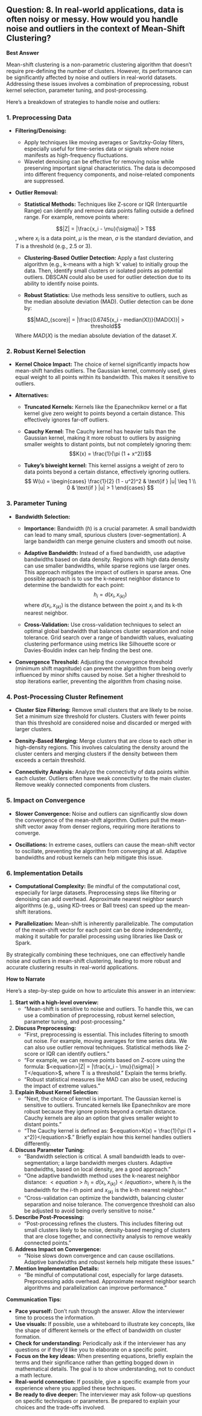 ## Question: 8. In real-world applications, data is often noisy or messy. How would you handle noise and outliers in the context of Mean-Shift Clustering?

**Best Answer**

Mean-shift clustering is a non-parametric clustering algorithm that doesn't require pre-defining the number of clusters. However, its performance can be significantly affected by noise and outliers in real-world datasets. Addressing these issues involves a combination of preprocessing, robust kernel selection, parameter tuning, and post-processing.

Here’s a breakdown of strategies to handle noise and outliers:

### 1. Preprocessing Data

*   **Filtering/Denoising:**
    *   Apply techniques like moving averages or Savitzky-Golay filters, especially useful for time-series data or signals where noise manifests as high-frequency fluctuations.
    *   Wavelet denoising can be effective for removing noise while preserving important signal characteristics. The data is decomposed into different frequency components, and noise-related components are suppressed.

*   **Outlier Removal:**
    *   **Statistical Methods:** Techniques like Z-score or IQR (Interquartile Range) can identify and remove data points falling outside a defined range. For example, remove points where:

    $$|Z| = |\frac{x_i - \mu}{\sigma}| > T$$, where $x_i$ is a data point, $\mu$ is the mean, $\sigma$ is the standard deviation, and $T$ is a threshold (e.g., 2.5 or 3).

    *   **Clustering-Based Outlier Detection:** Apply a fast clustering algorithm (e.g., k-means with a high 'k' value) to initially group the data. Then, identify small clusters or isolated points as potential outliers. DBSCAN could also be used for outlier detection due to its ability to identify noise points.

    *   **Robust Statistics:** Use methods less sensitive to outliers, such as the median absolute deviation (MAD).  Outlier detection can be done by:

    $$|MAD_{score}| = |\frac{0.6745(x_i - median(X))}{MAD(X)}| > threshold$$
    Where $MAD(X)$ is the median absolute deviation of the dataset $X$.

### 2. Robust Kernel Selection

*   **Kernel Choice Impact:** The choice of kernel significantly impacts how mean-shift handles outliers. The Gaussian kernel, commonly used, gives equal weight to all points within its bandwidth. This makes it sensitive to outliers.

*   **Alternatives:**

    *   **Truncated Kernels:** Kernels like the Epanechnikov kernel or a flat kernel give zero weight to points beyond a certain distance.  This effectively ignores far-off outliers.

    *   **Cauchy Kernel:** The Cauchy kernel has heavier tails than the Gaussian kernel, making it more robust to outliers by assigning smaller weights to distant points, but not completely ignoring them:
        $$K(x) = \frac{1}{\pi (1 + x^2)}$$

    *   **Tukey's biweight kernel:** This kernel assigns a weight of zero to data points beyond a certain distance, effectively ignoring outliers.
    $$
    W(u) =
    \begin{cases}
    \frac{1}{2} (1 - u^2)^2 & \text{if } |u| \leq 1 \\
    0 & \text{if } |u| > 1
    \end{cases}
    $$

### 3. Parameter Tuning

*   **Bandwidth Selection:**

    *   **Importance:** Bandwidth ($h$) is a crucial parameter. A small bandwidth can lead to many small, spurious clusters (over-segmentation). A large bandwidth can merge genuine clusters and smooth out noise.

    *   **Adaptive Bandwidth:** Instead of a fixed bandwidth, use adaptive bandwidths based on data density. Regions with high data density can use smaller bandwidths, while sparse regions use larger ones. This approach mitigates the impact of outliers in sparse areas. One possible approach is to use the k-nearest neighbor distance to determine the bandwidth for each point:
    $$h_i = d(x_i, x_{(k)})$$
    where $d(x_i, x_{(k)})$ is the distance between the point $x_i$ and its k-th nearest neighbor.

    *   **Cross-Validation:** Use cross-validation techniques to select an optimal global bandwidth that balances cluster separation and noise tolerance. Grid search over a range of bandwidth values, evaluating clustering performance using metrics like Silhouette score or Davies-Bouldin index can help finding the best one.

*   **Convergence Threshold:**  Adjusting the convergence threshold (minimum shift magnitude) can prevent the algorithm from being overly influenced by minor shifts caused by noise. Set a higher threshold to stop iterations earlier, preventing the algorithm from chasing noise.

### 4. Post-Processing Cluster Refinement

*   **Cluster Size Filtering:** Remove small clusters that are likely to be noise. Set a minimum size threshold for clusters.  Clusters with fewer points than this threshold are considered noise and discarded or merged with larger clusters.

*   **Density-Based Merging:**  Merge clusters that are close to each other in high-density regions. This involves calculating the density around the cluster centers and merging clusters if the density between them exceeds a certain threshold.

*   **Connectivity Analysis:** Analyze the connectivity of data points within each cluster. Outliers often have weak connectivity to the main cluster. Remove weakly connected components from clusters.

### 5. Impact on Convergence

*   **Slower Convergence:** Noise and outliers can significantly slow down the convergence of the mean-shift algorithm. Outliers pull the mean-shift vector away from denser regions, requiring more iterations to converge.

*   **Oscillations:** In extreme cases, outliers can cause the mean-shift vector to oscillate, preventing the algorithm from converging at all. Adaptive bandwidths and robust kernels can help mitigate this issue.

### 6. Implementation Details

*   **Computational Complexity:** Be mindful of the computational cost, especially for large datasets.  Preprocessing steps like filtering or denoising can add overhead.  Approximate nearest neighbor search algorithms (e.g., using KD-trees or Ball trees) can speed up the mean-shift iterations.

*   **Parallelization:** Mean-shift is inherently parallelizable. The computation of the mean-shift vector for each point can be done independently, making it suitable for parallel processing using libraries like Dask or Spark.

By strategically combining these techniques, one can effectively handle noise and outliers in mean-shift clustering, leading to more robust and accurate clustering results in real-world applications.

**How to Narrate**

Here's a step-by-step guide on how to articulate this answer in an interview:

1.  **Start with a high-level overview:**
    *   "Mean-shift is sensitive to noise and outliers. To handle this, we can use a combination of preprocessing, robust kernel selection, parameter tuning, and post-processing."

2.  **Discuss Preprocessing:**
    *   "First, preprocessing is essential. This includes filtering to smooth out noise.  For example, moving averages for time series data.  We can also use outlier removal techniques. Statistical methods like Z-score or IQR can identify outliers."
    *   "For example, we can remove points based on Z-score using the formula: $<equation>|Z| = |\frac{x_i - \mu}{\sigma}| > T</equation>$, where T is a threshold." Explain the terms briefly.
    *   "Robust statistical measures like MAD can also be used, reducing the impact of extreme values."

3.  **Explain Robust Kernel Selection:**
    *   "Next, the choice of kernel is important. The Gaussian kernel is sensitive to outliers.  Truncated kernels like Epanechnikov are more robust because they ignore points beyond a certain distance. Cauchy kernels are also an option that gives smaller weight to distant points."
    *   "The Cauchy kernel is defined as: $<equation>K(x) = \frac{1}{\pi (1 + x^2)}</equation>$." Briefly explain how this kernel handles outliers differently.

4.  **Discuss Parameter Tuning:**
    *   "Bandwidth selection is critical. A small bandwidth leads to over-segmentation; a large bandwidth merges clusters. Adaptive bandwidths, based on local density, are a good approach."
    *   "One adaptive bandwidth method uses the k-nearest neighbor distance: $<equation>h_i = d(x_i, x_{(k)})</equation>$, where $h_i$ is the bandwidth for the $i$-th point and $x_{(k)}$ is the k-th nearest neighbor."
    *   "Cross-validation can optimize the bandwidth, balancing cluster separation and noise tolerance. The convergence threshold can also be adjusted to avoid being overly sensitive to noise."

5.  **Describe Post-Processing:**
    *   "Post-processing refines the clusters. This includes filtering out small clusters likely to be noise, density-based merging of clusters that are close together, and connectivity analysis to remove weakly connected points."

6.  **Address Impact on Convergence:**
    *   "Noise slows down convergence and can cause oscillations. Adaptive bandwidths and robust kernels help mitigate these issues."

7.  **Mention Implementation Details:**
    *   "Be mindful of computational cost, especially for large datasets. Preprocessing adds overhead.  Approximate nearest neighbor search algorithms and parallelization can improve performance."

**Communication Tips:**

*   **Pace yourself:** Don't rush through the answer. Allow the interviewer time to process the information.
*   **Use visuals:** If possible, use a whiteboard to illustrate key concepts, like the shape of different kernels or the effect of bandwidth on cluster formation.
*   **Check for understanding:** Periodically ask if the interviewer has any questions or if they'd like you to elaborate on a specific point.
*   **Focus on the key ideas:** When presenting equations, briefly explain the terms and their significance rather than getting bogged down in mathematical details.  The goal is to show understanding, not to conduct a math lecture.
*   **Real-world connection:** If possible, give a specific example from your experience where you applied these techniques.
*   **Be ready to dive deeper:** The interviewer may ask follow-up questions on specific techniques or parameters. Be prepared to explain your choices and the trade-offs involved.
